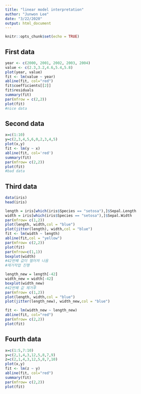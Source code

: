 ```yaml
---
title: "linear model interpretation"
author: "Junwon Lee"
date: "3/22/2020"
output: html_document
---
```


```r
knitr::opts_chunk$set(echo = TRUE)
```

## First data

```r
year <- c(2000, 2001, 2002, 2003, 2004)
value <- c(2.3,3.2,4.6,5.4,5.8)
plot(year, value)
fit <- lm(value ~ year)
abline(fit, col="red")
fit$coefficients[[2]]
fit$residuals
summary(fit) 
par(mfrow = c(2,2))
plot(fit)
#nice data
```


## Second data

```r
x=c(1:10)
y=c(2,3,4,5,6,0,2,3,4,5)
plot(x,y)
fit <- lm(y ~ x)
abline(fit, col='red')
summary(fit)
par(mfrow= c(2,2))
plot(fit)
#bad data
```


## Third data
```r
data(iris)
head(iris)

length = iris[which(iris$Species == "setosa"),]$Sepal.Length
width = iris[which(iris$Species == "setosa"),]$Sepal.Width
par(mfrow= c(1,2))
plot(length, width,col = "blue")
plot(jitter(length), width,col = "blue")
fit <- lm(width ~ length)
abline(fit,col = "yellow")
par(mfrow= c(2,2))
plot(fit)
par(mfrow=c(1,1))
boxplot(width)
#42번째 값이 떨어져 나옴
#제거작업 진행

length_new = length[-42]
width_new = width[-42]
boxplot(width_new)
#42번째 값 제거후
par(mfrow= c(1,2))
plot(length, width,col = "blue")
plot(jitter(length_new), width_new,col = "blue")

fit <- lm(width_new ~ length_new)
abline(fit, col="red")
par(mfrow= c(2,2))
plot(fit)
```

## Fourth data
```r
x=c(1:5,7:10)
y=c(2,1,4,3,12,5,8,7,9)
z=c(2,1,4,3,12,5,8,7,10)
plot(x,y)
fit <- lm(z ~ y)
abline(fit, col="red")
summary(fit)
par(mfrow= c(2,2))
plot(fit)
```